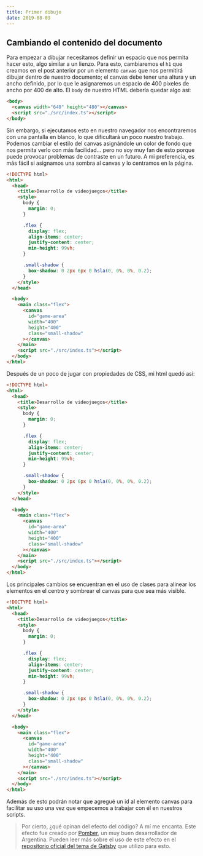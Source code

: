```yaml
---
title: Primer dibujo
date: 2019-08-03
---
```



## Cambiando el contenido del documento

Para empezar a dibujar necesitamos definir un espacio que nos permita hacer esto, algo similar a un lienzo. Para esto, cambiaremos el `h1` que creamos en el post anterior por un elemento `canvas` que nos permitirá dibujar dentro de nuestro documento; el canvas debe tener una altura y un ancho definido, por lo que le asignaremos un espacio de 400 pixeles de ancho por 400 de alto. El `body` de nuestro HTML debería quedar algo así:

```html
<body>
  <canvas width="640" height="480"></canvas>
  <script src="./src/index.ts"></script>
</body>
```

Sin embargo, si ejecutamos esto en nuestro navegador nos encontraremos con una pantalla en blanco, lo que dificultará un poco nuestro trabajo. Podemos cambiar el estilo del canvas asignándole un color de fondo que nos permita verlo con más facilidad... pero no soy muy fan de esto porque puede provocar problemas de contraste en un futuro. A mi preferencia, es más fácil si asignamos una sombra al canvas y lo centramos en la página. 



<CodeWave>

```html
<!DOCTYPE html>
<html>
  <head>
    <title>Desarrollo de videojuegos</title>
    <style>
      body {
        margin: 0;
      }

      .flex {
        display: flex;
        align-items: center;
        justify-content: center;
        min-height: 99vh;
      }

      .small-shadow {
        box-shadow: 0 2px 6px 0 hsla(0, 0%, 0%, 0.2);
      }
    </style>
  </head>

  <body>
    <main class="flex">
      <canvas
        id="game-area"
        width="400"
        height="400"
        class="small-shadow"
      ></canvas>
    </main>
    <script src="./src/index.ts"></script>
  </body>
</html>
```

Después de un poco de jugar con propiedades de CSS, mi html quedó así:



```html 6:19
<!DOCTYPE html>
<html>
  <head>
    <title>Desarrollo de videojuegos</title>
    <style>
      body {
        margin: 0;
      }

      .flex {
        display: flex;
        align-items: center;
        justify-content: center;
        min-height: 99vh;
      }

      .small-shadow {
        box-shadow: 0 2px 6px 0 hsla(0, 0%, 0%, 0.2);
      }
    </style>
  </head>

  <body>
    <main class="flex">
      <canvas
        id="game-area"
        width="400"
        height="400"
        class="small-shadow"
      ></canvas>
    </main>
    <script src="./src/index.ts"></script>
  </body>
</html>
```

Los principales cambios se encuentran en el uso de clases para alinear los elementos en el centro y sombrear el canvas para que sea más visible.

```html 26
<!DOCTYPE html>
<html>
  <head>
    <title>Desarrollo de videojuegos</title>
    <style>
      body {
        margin: 0;
      }

      .flex {
        display: flex;
        align-items: center;
        justify-content: center;
        min-height: 99vh;
      }

      .small-shadow {
        box-shadow: 0 2px 6px 0 hsla(0, 0%, 0%, 0.2);
      }
    </style>
  </head>

  <body>
    <main class="flex">
      <canvas
        id="game-area"
        width="400"
        height="400"
        class="small-shadow"
      ></canvas>
    </main>
    <script src="./src/index.ts"></script>
  </body>
</html>
```

Además de esto podrán notar que agregué un id al elemento canvas para facilitar su uso una vez que empecemos a trabajar con él en nuestros scripts.

</CodeWave>

> Por cierto, ¿qué opinan del efecto del código? A mí me encanta. Este efecto fue creado por [Pomber](https://github.com/pomber), un muy buen desarrollador de Argentina. Pueden leer más sobre el uso de este efecto en el [repositorio oficial del tema de Gatsby](https://github.com/pomber/gatsby-theme-waves) que utilizo para esto.

